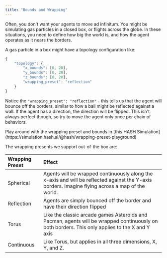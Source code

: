 ```yaml
---
title: "Bounds and Wrapping"
---
```


Often, you don't want your agents to move ad infinitum. You might be simulating gas particles in a closed box, or flights across the globe. In these situations, you need to define how big the world is, and how the agent operates as it nears the borders.

A gas particle in a box might have a topology configuration like:

```javascript
{
    "topology": {
        "x_bounds": [0, 20],
        "y_bounds": [0, 20],
        "z_bounds": [0, 20],
        "wrapping_preset": "reflection"
    }
}
```

Notice the `"wrapping_preset": "reflection"` - this tells us that the agent will bounce off the borders, similar to how a ball might be reflected against a wall. If the agent has a direction, the direction will be flipped. This isn't always perfect though, so try to move the agent only once per chain of behaviors.

<Hint style="info">
  Play around with the wrapping preset and bounds in [this HASH
  Simulation](https://simulation.hash.ai/@hash/wrapping-preset-playground)
</Hint>

The wrapping presents we support out-of-the box are:

| Wrapping Preset | Effect |
| :--- | :--- |
| Spherical | Agents will be wrapped continuously along the x-axis and will be reflected against the Y-axis borders. Imagine flying across a map of the world. |
| Reflection | Agents are simply bounced off the border and have their direction flipped |
| Torus | Like the classic arcade games Asteroids and Pacman, agents will be wrapped continuously on both borders. This only applies to the X and Y axis |
| Continuous | Like Torus, but applies in all three dimensions, X, Y, and Z. |
